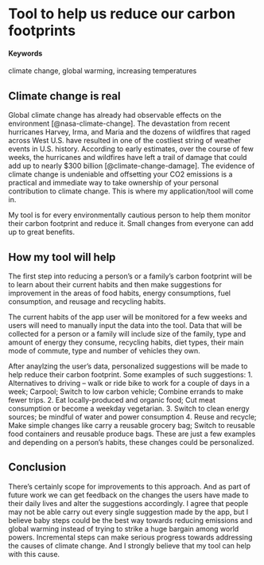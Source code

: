 # Tool to help us reduce our carbon footprints {#low-carbon-footprint-homes}

#### Keywords

climate change, global warming, increasing temperatures

## Climate change is real

Global climate change has already had observable effects on the environment [@nasa-climate-change]. The devastation from recent hurricanes Harvey, Irma, and Maria and the dozens of wildfires that raged across West U.S. have resulted in one of the costliest string of weather events in U.S. history. According to early estimates, over the course of few weeks, the hurricanes and wildfires have left a trail of damage that could add up to nearly $300 billion [@climate-change-damage]. The evidence of climate change is undeniable and offsetting your CO2 emissions is a practical and immediate way to take ownership of your personal contribution to climate change. This is where my application/tool will come in.

My tool is for every environmentally cautious person to help them monitor their carbon footprint and reduce it. Small changes from everyone can add up to great benefits.

## How my tool will help

The first step into reducing a person's or a family's carbon footprint will be to learn about their current habits and then make suggestions for improvement in the areas of food habits, energy consumptions, fuel consumption, and reusage and recycling habits.

The current habits of the app user will be monitored for a few weeks and users will need to manually input the data into the tool. Data that will be collected for a person or a family will include size of the family, type and amount of energy they consume, recycling habits, diet types, their main mode of commute, type and number of vehicles they own.

After anaylzing the user's data, personalized suggestions will be made to help reduce their carbon footprint. Some examples of such suggestions:
1. Alternatives to driving -- walk or ride bike to work for a couple of days in a week; Carpool; Switch to low carbon vehicle; Combine errands to make fewer trips.
2. Eat locally-produced and organic food; Cut meat consumption or become a weekday vegetarian.
3. Switch to clean energy sources; be mindful of water and power consumption
4. Reuse and recycle; Make simple changes like carry a reusable grocery bag; Switch to reusable food containers and reusable produce bags.
These are just a few examples and depending on a person's habits, these changes could be personalized.

## Conclusion

There's certainly scope for improvements to this approach. And as part of future work we can get feedback on the changes the users have made to their daily lives and alter the suggestions accordingly. I agree that people may not be able carry out every single suggestion made by the app, but I believe baby steps could be the best way towards reducing emissions and global warming instead of trying to strike a huge bargain among world powers. Incremental steps can make serious progress towards addressing the causes of climate change. And I strongly believe that my tool can help with this cause.

